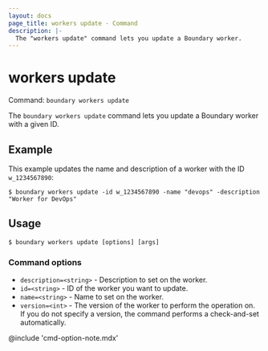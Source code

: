```yaml
---
layout: docs
page_title: workers update - Command
description: |-
  The "workers update" command lets you update a Boundary worker.
---
```


# workers update

Command: `boundary workers update`

The `boundary workers update` command lets you update a Boundary worker with a given ID.

## Example

This example updates the name and description of a worker with the ID `w_1234567890`:

```shell-session
$ boundary workers update -id w_1234567890 -name "devops" -description "Worker for DevOps"
```

## Usage

<CodeBlockConfig hideClipboard>

```shell-session
$ boundary workers update [options] [args]
```

</CodeBlockConfig>

### Command options

- `description=<string>` - Description to set on the worker.
- `id=<string>` - ID of the worker you want to update.
- `name=<string>` -  Name to set on the worker.
- `version=<int>` - The version of the worker to perform the operation on.
If you do not specify a version, the command performs a check-and-set automatically.

@include 'cmd-option-note.mdx'